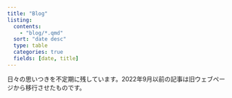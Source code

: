 ```yaml
---
title: "Blog"
listing: 
  contents: 
    - "blog/*.qmd"
  sort: "date desc"
  type: table
  categories: true
  fields: [date, title]
---
```


日々の思いつきを不定期に残しています。2022年9月以前の記事は旧ウェブページから移行させたものです。